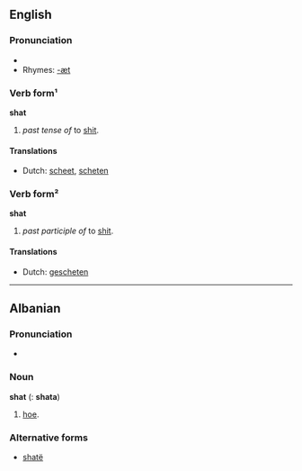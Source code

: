 ==English==

===Pronunciation===
*{{IPA|/ʃæt/}}
*Rhymes: [[Rhymes:English:-æt|-æt]]

===Verb form¹===
'''shat'''

# ''past tense of'' to [[shit#Verb|shit]].

====Translations====
*Dutch: [[scheet]], [[scheten]]

===Verb form²===
'''shat'''
# ''past participle of'' to [[shit#Verb|shit]].
{{seeCites}}

====Translations====
*Dutch: [[gescheten]]

----

==Albanian==

===Pronunciation===
*{{IPA|/ʃat/}}

===Noun===
'''shat''' {{m}} ({{p}}: '''shata''')

# [[hoe]].

===Alternative forms===
*[[shatë]]